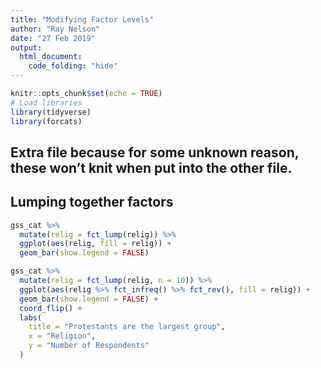 ```yaml
---
title: "Modifying Factor Levels"
author: "Ray Nelson"
date: "27 Feb 2019"
output:
  html_document:
    code_folding: "hide"
---
```


```r
knitr::opts_chunk$set(echo = TRUE)
# Load libraries
library(tidyverse)
library(forcats)
```

## Extra file because for some unknown reason, these won't knit when put into the other file.

## Lumping together factors

```r
gss_cat %>%
  mutate(relig = fct_lump(relig)) %>%
  ggplot(aes(relig, fill = relig)) +
  geom_bar(show.legend = FALSE)
```

```r
gss_cat %>%
  mutate(relig = fct_lump(relig, n = 10)) %>%
  ggplot(aes(relig %>% fct_infreq() %>% fct_rev(), fill = relig)) +
  geom_bar(show.legend = FALSE) +
  coord_flip() +
  labs(
    title = "Protestants are the largest group",
    x = "Religion",
    y = "Number of Respondents"
  )
```

